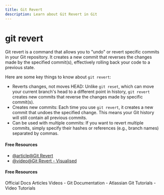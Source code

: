 ```yaml
---
title: Git Revert
description: Learn about Git Revert in Git
---
```


# git revert

Git revert is a command that allows you to "undo" or revert specific commits in your Git repository. It creates a new commit that reverses the changes made by the specified commit(s), effectively rolling back your code to a previous state.

Here are some key things to know about `git revert`:

- Reverts changes, not moves HEAD: Unlike `git reset`, which can move your current branch's head to a different point in history, `git revert` creates new commits that reverse the changes made by specific commit(s).
- Creates new commits: Each time you use `git revert`, it creates a new commit that undoes the specified change. This means your Git history will still contain all previous commits.
- Can be used with multiple commits: If you want to revert multiple commits, simply specify their hashes or references (e.g., branch names) separated by commas.

#### Free Resources

- [@article@Git Revert](https://medium.com/@meghasharmaa704/git-revert-84727b543c17)
- [@video@Git Revert - Visualised](https://www.youtube.com/watch?v=XJqQPNudPSY)

#### Free Resources

<Tabs defaultValue="official">
<TabsList>
<TabsTrigger value="official">Official Docs</TabsTrigger>
<TabsTrigger value="article">Articles</TabsTrigger>
<TabsTrigger value="video">Videos</TabsTrigger>
</TabsList>

<TabsContent value="official">
- <Link href="https://git-scm.com/docs">Git Documentation</Link>
</TabsContent>
<TabsContent value="article">
- <Link href="https://www.atlassian.com/git/tutorials">Atlassian Git Tutorials</Link>
</TabsContent>
<TabsContent value="video">
- <Link href="https://www.youtube.com/results?search_query=git+git-revert+tutorial">Video Tutorials</Link>
</TabsContent>
</Tabs>

<Outlet path="3-git-branching/basics/git-revert" />
